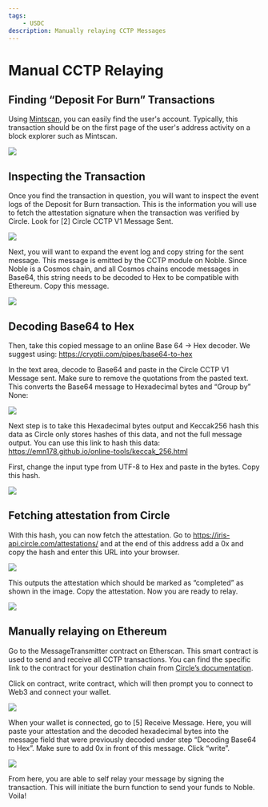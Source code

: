 ```yaml
---
tags: 
    - USDC
description: Manually relaying CCTP Messages
---
```


# Manual CCTP Relaying

## Finding “Deposit For Burn” Transactions

Using [Mintscan](https://mintscan.io/noble), you can easily find the user's account. Typically, this transaction should be on the first page of the user's address activity on a block explorer such as Mintscan.

![](./images/troubleshoot1:9.png)

## Inspecting the Transaction

Once you find the transaction in question, you will want to inspect the event logs of the Deposit for Burn transaction. This is the information you will use to fetch the attestation signature when the transaction was verified by Circle. Look for [2] Circle CCTP V1 Message Sent.

![](./images/troubleshoot2:9.png)

Next, you will want to expand the event log and copy string for the sent message. This message is emitted by the CCTP module on Noble. Since Noble is a Cosmos chain, and all Cosmos chains encode messages in Base64, this string needs to be decoded to Hex to be compatible with Ethereum. Copy this message.

![](./images/troubleshoot3:9.png)

## Decoding Base64 to Hex

Then, take this copied message to an online Base 64 -> Hex decoder. We suggest using: https://cryptii.com/pipes/base64-to-hex

In the text area, decode to Base64 and paste in the Circle CCTP V1 Message sent. Make sure to remove the quotations from the pasted text. This converts the Base64 message to Hexadecimal bytes and “Group by” None:

![](./images/troubleshoot4:9.png)

Next step is to take this Hexadecimal bytes output and Keccak256 hash this data as Circle only stores hashes of this data, and not the full message output. You can use this link to hash this data: https://emn178.github.io/online-tools/keccak_256.html

First, change the input type from UTF-8 to Hex and paste in the bytes. Copy this hash.

![](./images/troubleshoot5:9.png)

## Fetching attestation from Circle

With this hash, you can now fetch the attestation. Go to https://iris-api.circle.com/attestations/ and at the end of this address add a 0x and copy the hash and enter this URL into your browser.

![](./images/troubleshoot6:9.png)

This outputs the attestation which should be marked as “completed” as shown in the image. Copy the attestation. Now you are ready to relay.

![](./images/troubleshoot7:9.png)

## Manually relaying on Ethereum

Go to the MessageTransmitter contract on Etherscan. This smart contract is used to send and receive all CCTP transactions. You can find the specific link to the contract for your destination chain from [Circle’s documentation](https://developers.circle.com/stablecoins/docs/evm-smart-contracts#messagetransmitter-mainnet).

Click on contract, write contract, which will then prompt you to connect to Web3 and connect your wallet.

![](./images/troubleshoot8:9.png)

When your wallet is connected, go to [5] Receive Message. Here, you will paste your attestation and the decoded hexadecimal bytes into the message field that were previously decoded under step “Decoding Base64 to Hex”. Make sure to add 0x in front of this message. Click “write”.

![](./images/troubleshoot9:9.png)

From here, you are able to self relay your message by signing the transaction. This will initiate the burn function to send your funds to Noble. Voila!
